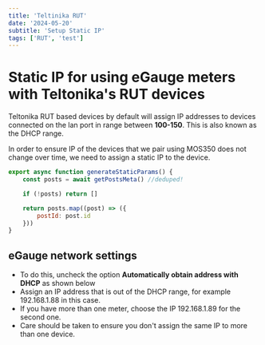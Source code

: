 ```yaml
---
title: 'Teltinika RUT'
date: '2024-05-20'
subtitle: 'Setup Static IP'
tags: ['RUT', 'test']
---
```


# Static IP for using eGauge meters with Teltonika's RUT devices

Teltonika RUT based devices by default will assign IP addresses to devices connected on the lan port in range between **100-150**. This is also known as the DHCP range.

In order to ensure IP of the devices that we pair using MOS350 does not change over time, we need to assign a static IP to the device.


```jsx title="Sample"
export async function generateStaticParams() {
    const posts = await getPostsMeta() //deduped!

    if (!posts) return []

    return posts.map((post) => ({
        postId: post.id
    }))
}
```


## eGauge network settings

- To do this, uncheck the option **Automatically obtain address with DHCP** as shown below
- Assign an IP address that is out of the DHCP range, for example 192.168.1.88 in this case.
- If you have more than one meter, choose the IP 192.168.1.89 for the second one.
- Care should be taken to ensure you don't assign the same IP to more than one device.
